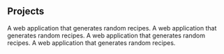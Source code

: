 ## Projects

<ProjectCard title="Recipe-Generator" link=" https://tanyaa29.github.io/Receipe-App/" bg="linear-gradient(to right, #D4145A 0%, #FBB03B 100%)">
A web application that generates random recipes.
</ProjectCard>

<ProjectCard title="Recipe-Generator" link=" https://tanyaa29.github.io/Receipe-App/" bg="linear-gradient(to right, #D4145A 0%, #FBB03B 100%)">
A web application that generates random recipes.
</ProjectCard>

<ProjectCard title="Recipe-Generator" link=" https://tanyaa29.github.io/Receipe-App/" bg="linear-gradient(to right, #D4145A 0%, #FBB03B 100%)">
A web application that generates random recipes.
</ProjectCard>

<ProjectCard title="Recipe-Generator" link=" https://tanyaa29.github.io/Receipe-App/" bg="linear-gradient(to right, #D4145A 0%, #FBB03B 100%)">
A web application that generates random recipes.
</ProjectCard>